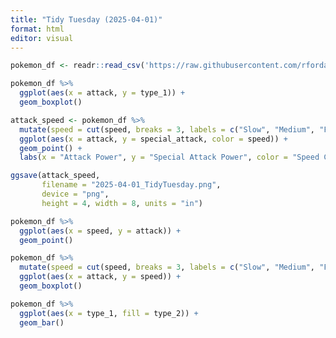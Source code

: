```yaml
---
title: "Tidy Tuesday (2025-04-01)"
format: html
editor: visual
---
```


```r
pokemon_df <- readr::read_csv('https://raw.githubusercontent.com/rfordatascience/tidytuesday/main/data/2025/2025-04-01/pokemon_df.csv')
```

```r
pokemon_df %>% 
  ggplot(aes(x = attack, y = type_1)) +
  geom_boxplot()
```

```r
attack_speed <- pokemon_df %>% 
  mutate(speed = cut(speed, breaks = 3, labels = c("Slow", "Medium", "Fast"))) %>%
  ggplot(aes(x = attack, y = special_attack, color = speed)) +
  geom_point() +
  labs(x = "Attack Power", y = "Special Attack Power", color = "Speed Category", title = "Pokemon Attack Power and Speed")
```

```r
ggsave(attack_speed,
       filename = "2025-04-01_TidyTuesday.png", 
       device = "png",
       height = 4, width = 8, units = "in")
```

```r
pokemon_df %>% 
  ggplot(aes(x = speed, y = attack)) +
  geom_point()
```

```r
pokemon_df %>% 
  mutate(speed = cut(speed, breaks = 3, labels = c("Slow", "Medium", "Fast"))) %>%
  ggplot(aes(x = attack, y = speed)) +
  geom_boxplot()
```

```r
pokemon_df %>% 
  ggplot(aes(x = type_1, fill = type_2)) +
  geom_bar()
```

